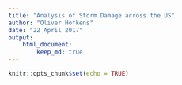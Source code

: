 ```yaml
---
title: "Analysis of Storm Damage across the US"
author: "Oliver Hofkens"
date: "22 April 2017"
output: 
    html_document:
        keep_md: true
---
```


```r
knitr::opts_chunk$set(echo = TRUE)
```
